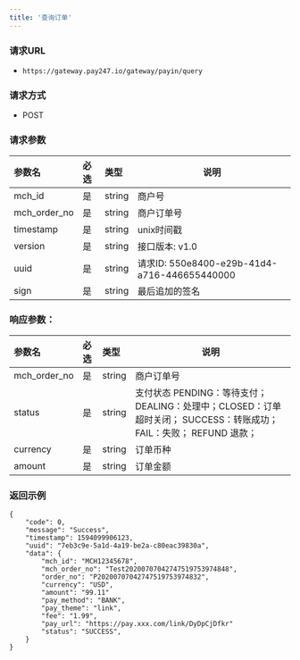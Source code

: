 ```yaml
---
title: '查询订单'
---
```


### 请求URL

- `https://gateway.pay247.io/gateway/payin/query`

### 请求方式
- POST

### 请求参数


|参数名|必选|类型|说明|
|:----    |:---|:----- |-----   |
|mch_id |是  |string |商户号   |
|mch_order_no |是  |string | 商户订单号   |
|timestamp |是  |string | unix时间戳  |
|version |是  |string | 接口版本: v1.0 |
|uuid  | 是  | string   | 请求ID: 550e8400-e29b-41d4-a716-446655440000 |
|sign |是  |string | 最后追加的签名 |

### 响应参数：

|参数名|必选|类型| 说明                                 |
|:----    |:---|:----- |------------------------------------|
|mch_order_no |是  |string | 商户订单号                              |
|status |是  |string | 支付状态  PENDING：等待支付； DEALING：处理中；CLOSED：订单超时关闭； SUCCESS：转账成功；FAIL：失败； REFUND 退款；|
|currency |是  |string | 订单币种                               |
|amount |是  |string | 订单金额                               |

### 返回示例

```
{
	"code": 0,
	"message": "Success",
	"timestamp": 1594099906123,
	"uuid": "7eb3c9e-5a1d-4a19-be2a-c80eac39830a",
	"data": {
		"mch_id": "MCH12345678",
		"mch_order_no": "Test20200707042747519753974848",
		"order_no": "P20200707042747519753974832",
		"currency": "USD",
		"amount": "99.11"
		"pay_method": "BANK",
		"pay_theme": "link",
		"fee": "1.99",
		"pay_url": "https://pay.xxx.com/link/DyDpCjDfkr"
		"status": "SUCCESS",
	}
}
```